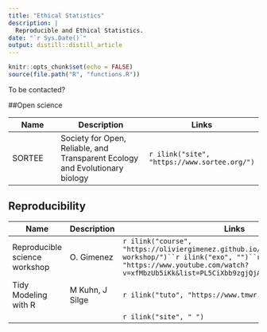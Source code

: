```yaml
---
title: "Ethical Statistics"
description: |
  Reproducible and Ethical Statistics.
date: "`r Sys.Date()`"
output: distill::distill_article
---
```


```r
knitr::opts_chunk$set(echo = FALSE)
source(file.path("R", "functions.R"))

```

To be contacted?

##Open science

| Name        | Description                 | Links |
|-------------|-----------------------------|-------|
|SORTEE | Society for Open, Reliable, and Transparent Ecology and Evolutionary biology|`r ilink("site", "https://www.sortee.org/")`|


## Reproducibility 


| Name        | Description                 | Links |
|-------------|-----------------------------|-------|
|Reproducible science workshop | O. Gimenez |`r ilink("course", "https://oliviergimenez.github.io/reproducible-science-workshop/")``r ilink("exo", "")``r ilink("video", "https://www.youtube.com/watch?v=xfMbzUb5iKk&list=PL5CiXbb9zgjQjAYPMdZVoawpZf2nnxyxB")`|
|Tidy Modeling with R|M Kuhn, J Silge|`r ilink("tuto", "https://www.tmwr.org/")`|
|  |  |`r ilink("site", " ")`|


